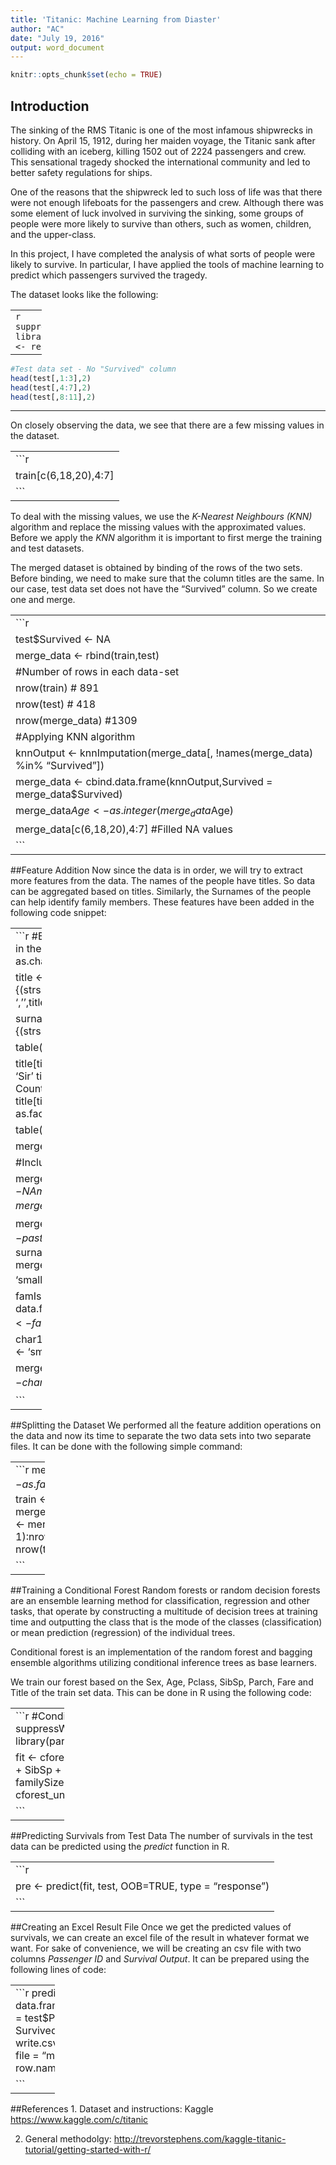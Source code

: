 ```yaml
---
title: 'Titanic: Machine Learning from Diaster'
author: "AC"
date: "July 19, 2016"
output: word_document
---
```


```r
knitr::opts_chunk$set(echo = TRUE)
```

## Introduction

  The sinking of the RMS Titanic is one of the most infamous shipwrecks in history.  On April 15, 1912, during her maiden voyage, the Titanic sank after colliding with an iceberg, killing 1502 out of 2224 passengers and crew. This sensational tragedy shocked the international community and led to better safety regulations for ships.

One of the reasons that the shipwreck led to such loss of life was that there were not enough lifeboats for the passengers and crew. Although there was some element of luck involved in surviving the sinking, some groups of people were more likely to survive than others, such as women, children, and the upper-class.

In this project, I have completed the analysis of what sorts of people were likely to survive. In particular, I have applied the tools of machine learning to predict which passengers survived the tragedy.  

The dataset looks like the following:

------
```r
suppressWarnings(suppressMessages(library(DMwR)))
library(DMwR)
train <- read.csv("train.csv")
test <- read.csv("test.csv")
```
```r
#Training data set
head(train[,1:3],2)
head(train[,4:7],2)
head(train[,8:12],2)
```

------

```r
#Test data set - No "Survived" column
head(test[,1:3],2)
head(test[,4:7],2)
head(test[,8:11],2)

```
------

On closely observing the data, we see that there are a few missing values in the dataset.

------
```r
train[c(6,18,20),4:7]
```
------

To deal with the missing values, we use the _K-Nearest Neighbours (KNN)_ algorithm and replace the missing values with the approximated values. Before we apply the _KNN_ algorithm it is important to first merge the training and test datasets.

The merged dataset is obtained by binding of the rows of the two sets. Before binding, we need to make sure that the column titles are the same. In our case, test data set does not have the "Survived" column. So we create one and merge.

------
```r
test$Survived <- NA
merge_data <-  rbind(train,test)
#Number of rows in each data-set
nrow(train)       # 891
nrow(test)        # 418
nrow(merge_data)  #1309
#Applying KNN algorithm
knnOutput <- knnImputation(merge_data[, !names(merge_data) %in% "Survived"])
merge_data <- cbind.data.frame(knnOutput,Survived = merge_data$Survived) 
merge_data$Age <- as.integer(merge_data$Age)
merge_data[c(6,18,20),4:7]      #Filled NA values
```
------

##Feature Addition
Now since the data is in order, we will try to extract more features from the data. The names of the people have titles. So data can be aggregated based on titles. Similarly, the Surnames of the people can help identify family members. These features have been added in the following code snippet:

------
```r
#Extracting meaning from name of the person in the data
name <- as.character(merge_data$Name)

title <-sapply(name, FUN =  function(x) {(strsplit(x,split = '[,.]'))[[1]][2]})
title <- sub(' ','',title)

surname <- sapply(name, FUN =  function(x) {(strsplit(x,split = '[,.]'))[[1]][1]})

table(title)  #Original titles
title <- as.vector(title)

title[title %in% c('Capt','Don','Major', 'Sir')] <- 'Sir' 
title[title %in% c('Dona','Lady','the Countess', 'Jonkheer','Mlle','Mme')] <- 'Lady' 
title[title %in% 'Ms'] <- 'Miss'
title <- as.factor(title);

table(title)  #Grouped Titles

merge_data$Title <- title

#Including family size

merge_data$familySize <- NA
merge_data$familySize <- merge_data$SibSp + merge_data$Parch + 1

merge_data$family_set <- paste(as.character(merge_data$familySize), surname, sep = "")
merge_data$family_set[merge_data$familySize <3] <- 'small'
char <- merge_data$family_set


famIssue <- data.frame(table(merge_data$family_set))
famIssue <- famIssue[famIssue$Freq<3,]

char1 <- famIssue$Var1
char[char %in% char1] <- 'small'

merge_data$family_set <- char
head(merge_data$family_set)

```
-------

##Splitting the Dataset
We performed all the feature addition operations on the data and now its time to separate the two data sets into two separate files. It can be done with the following simple command:

-------
```r
merge_data$family_set<- as.factor(merge_data$family_set)
train <-  merge_data[1:nrow(train),]
test <- merge_data[(nrow(train) + 1):nrow(merge_data),]
nrow(train)
nrow(test)

```
--------

##Training a Conditional Forest
Random forests or random decision forests are an ensemble learning method for classification, regression and other tasks, that operate by constructing a multitude of decision trees at training time and outputting the class that is the mode of the classes (classification) or mean prediction (regression) of the individual trees.

Conditional forest is an implementation of the random forest and bagging ensemble algorithms utilizing conditional inference trees as base learners.

We train our forest based on the Sex, Age, Pclass, SibSp, Parch, Fare and Title of the train set data. This can be done in R using the following code:

-----------
```r

#Conditional Random Forest
suppressWarnings(suppressMessages(library(party)))
library(party)
set.seed(755)

fit <- cforest(as.factor(Survived) ~ Sex + Age + Pclass + SibSp + Parch + Fare +
                      Title + Embarked + familySize + family_set,
                    data = train, controls = cforest_unbiased(ntree = 2000, mtry=3))

```
----------

##Predicting Survivals from Test Data
The number of survivals in the test data can be predicted using the _predict_ function in R.

---------
```r
pre <- predict(fit, test, OOB=TRUE, type = "response")
```
---------

##Creating an Excel Result File
Once we get the predicted values of survivals, we can create an excel file of the result in whatever format we want. For sake of convenience, we will be creating an csv file with two columns _Passenger ID_ and _Survival Output_. It can be prepared using the following lines of code:

---------
```r
predictions <- data.frame(PassengerId = test$PassengerId, Survived = pre)
write.csv(predictions, file = "myoutput.csv", row.names = FALSE)

```
---------

##References
1. Dataset and instructions: Kaggle 
   <https://www.kaggle.com/c/titanic>
   
2. General methodolgy: <http://trevorstephens.com/kaggle-titanic-tutorial/getting-started-with-r/>

